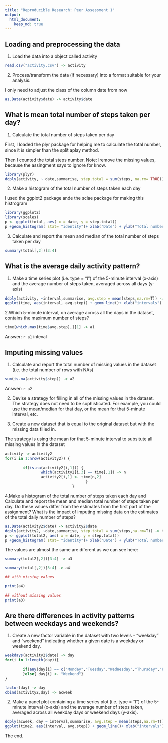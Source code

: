 ```yaml
---
title: "Reproducible Research: Peer Assessment 1"
output: 
  html_document:
    keep_md: true
---
```



## Loading and preprocessing the data

1. Load the data into a object called activity   



```r
read.csv("activity.csv") -> activity
```



2. Process/transform the data (if necessary) into a format suitable for your analysis.  

I only need to adjust the class of the column date from now


```r
as.Date(activity$date) -> activity$date
```
 
## What is mean total number of steps taken per day?

1. Calculate the total number of steps taken per day


First, I loaded the plyr package for helping me to calculate the total number, since it is simpler than the split aplay method.

Then I counted the total steps number. Note: Iremove the missing values, because the assingment says to ignore for know.


```r
library(plyr)
ddply(activity, ~ date,summarise, step.total = sum(steps, na.rm= TRUE)) -> total
```

2. Make a histogram of the total number of steps taken each day

I used the ggplot2 package ande the sclae package for making this histrogram



```r
library(ggplot2)
library(scales)
p <- ggplot(total, aes( x = date, y = step.total))
p +geom_histogram( stat= "identity")+ xlab("Date") + ylab("Total number of steps")+ ggtitle("Histogram of the total number os steps taken each day")+scale_x_date(breaks=date_breaks(width="15 days"))
```



3. Calculate and report the mean and median of the total number of steps taken per day


```r
summary(total[,2])[3:4]
```

## What is the average daily activity pattern?



1. Make a time series plot (i.e. type = "l") of the 5-minute interval (x-axis) and the average number of steps taken, averaged across all days (y-axis)



```r
ddply(activity, ~interval,summarise, avg.step = mean(steps,na.rm=T)) -> time
ggplot(time, aes(interval, avg.step)) + geom_line()+ xlab("intervals") + ylab("average steps")
```



2.Which 5-minute interval, on average across all the days in the dataset, contains the maximum number of steps?



```r
time[which.max(time$avg.step),][1] -> a1
```

Answer: `r a1` inteval

## Imputing missing values
 
1. Calculate and report the total number of missing values in the dataset (i.e. the total number of rows with NAs)

```r
sum(is.na(activity$step)) -> a2
```


Answer: `r a2`

2. Devise a strategy for filling in all of the missing values in the dataset. The strategy does not need to be sophisticated. For example, you could use the mean/median for that day, or the mean for that 5-minute interval, etc.  

3. Create a new dataset that is equal to the original dataset but with the missing data filled in.


The strategy is using the mean for that 5-minute interval to subsitute all missing values in the dataset


```r

activity -> activity2
for(i in 1:nrow(activity2)) {
        
        if(is.na(activity2[i,1])) {    
                which(activity2[i,3] == time[,1]) -> n
                activity2[i,1] <- time[n,2]
                                    }
                              }
```



4.Make a histogram of the total number of steps taken each day and Calculate and report the mean and median total number of steps taken per day. Do these values differ from the estimates from the first part of the assignment? What is the impact of imputing missing data on the estimates of the total daily number of steps?


```r
as.Date(activity2$date) -> activity2$date
ddply(activity2, ~date,summarise, step.total = sum(steps,na.rm=T)) -> total2
p <- ggplot(total2, aes( x = date, y = step.total))
p +geom_histogram( stat= "identity")+ xlab("Date") + ylab("Total number of steps")+ ggtitle("Histogram of the total number os steps taken each day")+scale_x_date(breaks=date_breaks(width="15 days"))

```

The values are almost the same are diferent as we can see here:


```r
summary(total2[,2])[3:4] -> a3

summary(total[,2])[3:4] -> a4

## with missing values

print(a4)

## without missing values
print(a3)
```



## Are there differences in activity patterns between weekdays and weekends?

1. Create a new factor variable in the dataset with two levels - "weekday" and "weekend" indicating whether a given date is a weekday or weekend day.


```r

weekdays(activity2$date) -> day
for(i in 1:length(day)){
       
        if(any(day[i] == c("Monday","Tuesday","Wednesday","Thursday","Friday"))) {day[i] <- "Weekday"                
        }else{ day[i] <- "Weekend"}
}

factor(day) -> day
cbind(activity2,day) -> acweek
```



2. Make a panel plot containing a time series plot (i.e. type = "l") of the 5-minute interval (x-axis) and the average number of steps taken, averaged across all weekday days or weekend days (y-axis).



```r
ddply(acweek, day ~ interval,summarise, avg.step = mean(steps,na.rm=T)) -> time2
ggplot(time2, aes(interval, avg.step)) + geom_line()+ xlab("intervals") + ylab("average steps")+facet_grid(day ~ .)
```

The end.



